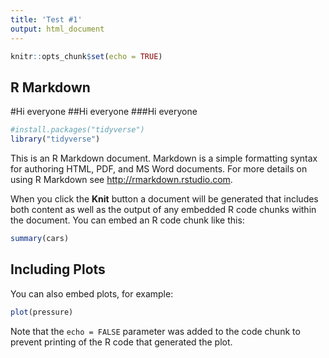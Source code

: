 ```yaml
---
title: 'Test #1'
output: html_document
---
```


```r
knitr::opts_chunk$set(echo = TRUE)
```

## R Markdown
#Hi everyone
##Hi everyone
###Hi everyone
```r
#install.packages("tidyverse")
library("tidyverse")
```

This is an R Markdown document. Markdown is a simple formatting syntax for authoring HTML, PDF, and MS Word documents. For more details on using R Markdown see <http://rmarkdown.rstudio.com>.

When you click the **Knit** button a document will be generated that includes both content as well as the output of any embedded R code chunks within the document. You can embed an R code chunk like this:

```r
summary(cars)
```

## Including Plots

You can also embed plots, for example:

```r
plot(pressure)
```

Note that the `echo = FALSE` parameter was added to the code chunk to prevent printing of the R code that generated the plot.

